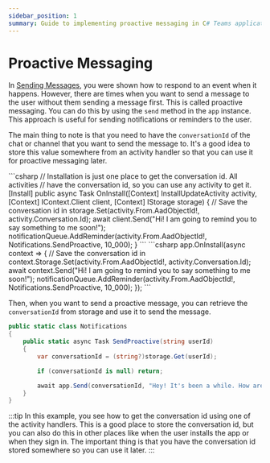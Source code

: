 ```yaml
---
sidebar_position: 1
summary: Guide to implementing proactive messaging in C# Teams applications, demonstrating how to store conversation IDs and send messages to users without requiring a trigger message, useful for notifications and reminders.
---
```



# Proactive Messaging

In [Sending Messages](./), you were shown how to respond to an event when it happens. However, there are times when you want to send a message to the user without them sending a message first. This is called proactive messaging. You can do this by using the `send` method in the `app` instance. This approach is useful for sending notifications or reminders to the user.

The main thing to note is that you need to have the `conversationId` of the chat or channel that you want to send the message to. It's a good idea to store this value somewhere from an activity handler so that you can use it for proactive messaging later.

<Tabs>
  <TabItem label="Controller" value="controller" default>
    ```csharp
    // Installation is just one place to get the conversation id. All activities
    // have the conversation id, so you can use any activity to get it.
    [Install]
    public async Task OnInstall([Context] InstallUpdateActivity activity, [Context] IContext.Client client, [Context] IStorage<string, object> storage)
    {
        // Save the conversation id in 
        storage.Set(activity.From.AadObjectId!, activity.Conversation.Id);
        await client.Send("Hi! I am going to remind you to say something to me soon!");
        notificationQueue.AddReminder(activity.From.AadObjectId!, Notifications.SendProactive, 10_000);
    }
    ```
  </TabItem>
  <TabItem label="Minimal" value="minimal">
    ```csharp 
    app.OnInstall(async context =>
    {
        // Save the conversation id in 
        context.Storage.Set(activity.From.AadObjectId!, activity.Conversation.Id);
        await context.Send("Hi! I am going to remind you to say something to me soon!");
        notificationQueue.AddReminder(activity.From.AadObjectId!, Notifications.SendProactive, 10_000);
    });
    ```
  </TabItem>
</Tabs>

Then, when you want to send a proactive message, you can retrieve the `conversationId` from storage and use it to send the message.

```csharp
public static class Notifications
{
    public static async Task SendProactive(string userId)
    {
        var conversationId = (string?)storage.Get(userId);

        if (conversationId is null) return;

        await app.Send(conversationId, "Hey! It's been a while. How are you?");
    }
}
```

:::tip
In this example, you see how to get the conversation id using one of the activity handlers. This is a good place to store the conversation id, but you can also do this in other places like when the user installs the app or when they sign in. The important thing is that you have the conversation id stored somewhere so you can use it later.
:::